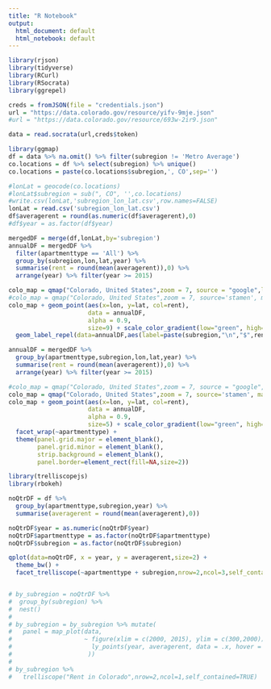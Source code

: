 ```yaml
---
title: "R Notebook"
output:
  html_document: default
  html_notebook: default
---
```


```r
library(rjson)
library(tidyverse)
library(RCurl)
library(RSocrata)
library(ggrepel)

creds = fromJSON(file = "credentials.json")
url = "https://data.colorado.gov/resource/yifv-9mje.json"
#url = "https://data.colorado.gov/resource/693w-2ir9.json"

data = read.socrata(url,creds$token)

library(ggmap)
df = data %>% na.omit() %>% filter(subregion != 'Metro Average')
co.locations = df %>% select(subregion) %>% unique()
co.locations = paste(co.locations$subregion,', CO',sep='')

#lonLat = geocode(co.locations)
#lonLat$subregion = sub(", CO", '',co.locations)
#write.csv(lonLat,'subregion_lon_lat.csv',row.names=FALSE)
lonLat = read.csv('subregion_lon_lat.csv')
df$averagerent = round(as.numeric(df$averagerent),0)
#df$year = as.factor(df$year)

mergedDF = merge(df,lonLat,by='subregion')
annualDF = mergedDF %>% 
  filter(apartmenttype == 'All') %>% 
  group_by(subregion,lon,lat,year) %>%
  summarise(rent = round(mean(averagerent)),0) %>%
  arrange(year) %>% filter(year >= 2015)

colo_map = qmap("Colorado, United States",zoom = 7, source = "google",legend='topleft')
#colo_map = qmap("Colorado, United States",zoom = 7, source='stamen', maptype='toner',legend='topleft')
colo_map + geom_point(aes(x=lon, y=lat, col=rent),
                      data = annualDF, 
                      alpha = 0.9,
                      size=9) + scale_color_gradient(low="green", high="red") + 
  geom_label_repel(data=annualDF,aes(label=paste(subregion,"\n","$",rent)),size=2.5)

```

```r
annualDF = mergedDF %>% 
  group_by(apartmenttype,subregion,lon,lat,year) %>%
  summarise(rent = round(mean(averagerent)),0) %>%
  arrange(year) %>% filter(year >= 2015)

#colo_map = qmap("Colorado, United States",zoom = 7, source = "google",legend='bottom')
colo_map = qmap("Colorado, United States",zoom = 7, source='stamen', maptype='toner',legend='bottom')
colo_map + geom_point(aes(x=lon, y=lat, col=rent),
                      data = annualDF, 
                      alpha = 0.9,
                      size=5) + scale_color_gradient(low="green", high="red") + 
  facet_wrap(~apartmenttype) + 
  theme(panel.grid.major = element_blank(),
        panel.grid.minor = element_blank(),
        strip.background = element_blank(),
        panel.border=element_rect(fill=NA,size=2))
```


```r
library(trelliscopejs)
library(rbokeh)

noQtrDF = df %>%
  group_by(apartmenttype,subregion,year) %>%
  summarise(averagerent = round(mean(averagerent),0))

noQtrDF$year = as.numeric(noQtrDF$year)
noQtrDF$apartmenttype = as.factor(noQtrDF$apartmenttype)
noQtrDF$subregion = as.factor(noQtrDF$subregion)

qplot(data=noQtrDF, x = year, y = averagerent,size=2) + 
  theme_bw() + 
  facet_trelliscope(~apartmenttype + subregion,nrow=2,ncol=3,self_contained=TRUE)


# by_subregion = noQtrDF %>%
#  group_by(subregion) %>%
#  nest()
# 
# by_subregion = by_subregion %>% mutate(
#   panel = map_plot(data,
#                    ~ figure(xlim = c(2000, 2015), ylim = c(300,2000)) %>%
#                      ly_points(year, averagerent, data = .x, hover = .x)
#                     ))
# 
# by_subregion %>%
#   trelliscope("Rent in Colorado",nrow=2,ncol=1,self_contained=TRUE)
```

